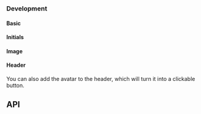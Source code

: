

### Development

#### Basic

<AvatarPlayground />

#### Initials

<AvatarInitialsPlayground />

#### Image

<AvatarImagePlayground />

#### Header

You can also add the avatar to the header, which will turn it into a clickable button.

<ApplicationHeaderPlayground height="21rem" />

## API

<PropsApi />
